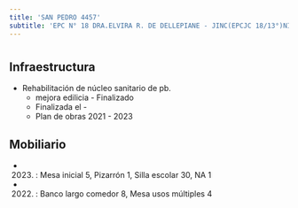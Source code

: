 ```yaml
---
title: 'SAN PEDRO 4457'
subtitle: 'EPC N° 18 DRA.ELVIRA R. DE DELLEPIANE - JINC(EPCJC 18/13°)NIÑOS LATINOAMERICANOS'
---
```


#
## Infraestructura

* Rehabilitación de núcleo sanitario de pb. 
    + mejora edilicia - Finalizado 
    + Finalizada el - 
    + Plan de obras 2021 - 2023 






## Mobiliario

*  (2023) : Mesa inicial 5, Pizarrón 1, Silla escolar 30, NA 1 

*  (2022) : Banco largo comedor 8, Mesa usos múltiples 4 



